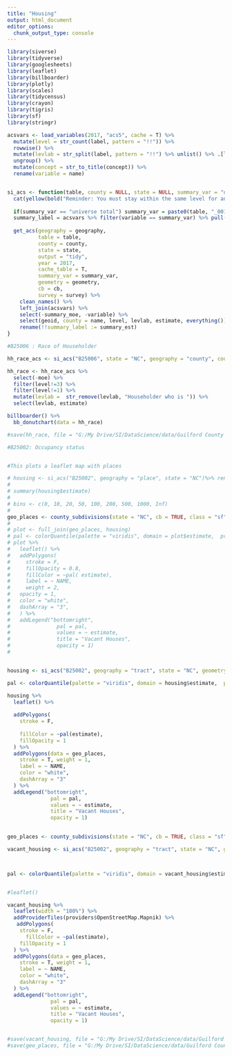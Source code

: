 ```yaml
---
title: "Housing"
output: html_document
editor_options: 
  chunk_output_type: console
---
```


```r

library(siverse)
library(tidyverse)
library(googlesheets)
library(leaflet)
library(billboarder)
library(plotly)
library(scales)
library(tidycensus)
library(crayon)
library(tigris)
library(sf)
library(stringr)

```


```r

acsvars <- load_variables(2017, "acs5", cache = T) %>%
  mutate(level = str_count(label, pattern = "!!")) %>%
  rowwise() %>%
  mutate(levlab = str_split(label, pattern = "!!") %>% unlist() %>% .[level + 1]) %>%
  ungroup() %>%
  mutate(concept = str_to_title(concept)) %>%
  rename(variable = name)


si_acs <- function(table, county = NULL, state = NULL, summary_var = "universe total", geography = NULL, survey = "acs5", geometry = FALSE, cb = TRUE) {
  cat(yellow(bold("Reminder: You must stay within the same level for any summary to be valid!\n")))
  
  if(summary_var == "universe total") summary_var = paste0(table, "_001")
  summary_label = acsvars %>% filter(variable == summary_var) %>% pull(levlab)
  
  get_acs(geography = geography,
          table = table,
          county = county,
          state = state,
          output = "tidy",
          year = 2017,
          cache_table = T,
          summary_var = summary_var, 
          geometry = geometry, 
          cb = cb, 
          survey = survey) %>%
    clean_names() %>%
    left_join(acsvars) %>%
    select(-summary_moe, -variable) %>%
    select(geoid, county = name, level, levlab, estimate, everything()) %>%
    rename(!!summary_label := summary_est)
}


```



```r

#B25006 : Race of Householder

hh_race_acs <- si_acs("B25006", state = "NC", geography = "county", county = "Guilford County", survey = "acs1")

hh_race <- hh_race_acs %>% 
  select(-moe) %>% 
  filter(level!=3) %>% 
  filter(level!=1) %>% 
  mutate(levlab =  str_remove(levlab, "Householder who is ")) %>% 
  select(levlab, estimate)

billboarder() %>% 
  bb_donutchart(data = hh_race)

#save(hh_race, file = "G:/My Drive/SI/DataScience/data/Guilford County CIP/dashboard/hh_race.rda")


```


```r

#B25002: Occupancy status


#This plots a leaflet map with places

# housing <- si_acs("B25002", geography = "place", state = "NC")%>% rename(GEOID = geoid) %>% filter(levlab == "Vacant")
# 
# summary(housing$estimate)  
# 
# bins <- c(0, 10, 20, 50, 100, 200, 500, 1000, Inf)
# 
geo_places <- county_subdivisions(state = "NC", cb = TRUE, class = "sf")
# 
# plot <- full_join(geo_places, housing)
# pal <- colorQuantile(palette = "viridis", domain = plot$estimate,  probs = seq(0, 1, 0.1))
# plot %>%
#   leaflet() %>% 
#   addPolygons(
#     stroke = F, 
#     fillOpacity = 0.8,
#     fillColor = ~pal( estimate),
#     label = ~ NAME,
#     weight = 2,
#   opacity = 1,
#   color = "white",
#   dashArray = "3",
#   ) %>% 
#   addLegend("bottomright", 
#               pal = pal, 
#               values = ~ estimate,
#               title = "Vacant Houses",
#               opacity = 1)
#   


housing <- si_acs("B25002", geography = "tract", state = "NC", geometry = T)%>% rename(GEOID = geoid) %>% filter(levlab == "Vacant")

pal <- colorQuantile(palette = "viridis", domain = housing$estimate,  probs = seq(0, 1, 0.1))

housing %>% 
  leaflet() %>% 
 
  addPolygons(
    stroke = F,
   
    fillColor = ~pal(estimate), 
    fillOpacity = 1
  ) %>%  
  addPolygons(data = geo_places,
    stroke = T, weight = 1,
    label = ~ NAME, 
    color = "white", 
    dashArray = "3"
  ) %>% 
  addLegend("bottomright",
              pal = pal,
              values = ~ estimate,
              title = "Vacant Houses",
              opacity = 1)
  

```


```r


geo_places <- county_subdivisions(state = "NC", cb = TRUE, class = "sf", county = "Guilford County")

vacant_housing <- si_acs("B25002", geography = "tract", state = "NC", geometry = T, county = "Guilford County")%>% rename(GEOID = geoid) %>% filter(levlab == "Vacant")



pal <- colorQuantile(palette = "viridis", domain = vacant_housing$estimate,  probs = seq(0, 1, 0.1))


#leaflet()

vacant_housing %>% 
  leaflet(width = "100%") %>% 
  addProviderTiles(providers$OpenStreetMap.Mapnik) %>% 
   addPolygons(
    stroke = F,
      fillColor = ~pal(estimate), 
    fillOpacity = 1
  ) %>%
  addPolygons(data = geo_places,
    stroke = T, weight = 1,
    label = ~ NAME,
    color = "white",
    dashArray = "3"
  ) %>%
  addLegend("bottomright",
              pal = pal,
              values = ~ estimate,
              title = "Vacant Houses",
              opacity = 1)


#save(vacant_housing, file = "G:/My Drive/SI/DataScience/data/Guilford County CIP/dashboard/vacant_housing.rda")
#save(geo_places, file = "G:/My Drive/SI/DataScience/data/Guilford County CIP/dashboard/geo_places.rda")

```

